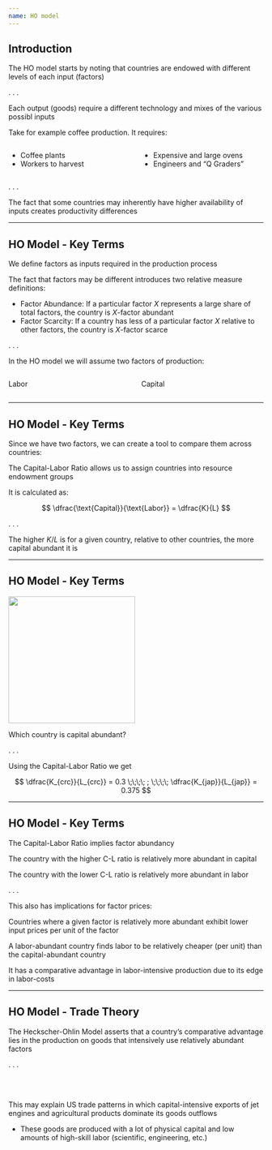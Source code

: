```yaml
---
name: HO model
---
```


## Introduction

The HO model starts by noting that countries are [endowed with different levels of each input (factors)]{.hi}

. . .

Each output (goods) require a different technology and mixes of the various possibl inputs

Take for example coffee production. It requires:

:::: {.columns}

::: {.column width="50%"}

::: {.incremental}
- Coffee plants
- Workers to harvest
:::

:::

::: {.column width="50%"}

::: {.incremental}
- Expensive and large ovens
- Engineers and "Q Graders"
:::

:::

::::

. . .

The fact that some countries may [inherently have higher availability of inputs]{.h} creates [productivity differences]{.h}

---

## HO Model - Key Terms 

We define [factors]{.h} as inputs required in the production process

The fact that [factors]{.h} may be different introduces [two relative measure definitions]{.h}:

::: {.incremental}
- [Factor Abundance:]{.hi} If a particular factor $X$ represents a large share of total factors, the country is [$X$-factor abundant]{.hi-orange}
- [Factor Scarcity:]{.hi} If a country has less of a particular factor $X$ relative to other factors, the country is [$X$-factor scarce]{.hi-teal} 
:::

. . .

In the HO model we will [assume two factors of production:]{.hi-red}

:::: {.columns}

::: {.column width="50%"}
::: {.fragment}
[Labor]{.hi-red .align-center}
:::
:::

::: {.column width="50%"}
::: {.fragment}
[Capital]{.hi-green .align-center}
:::
:::

::::

--- 

## HO Model - Key Terms

Since we have two factors, we can create a tool to compare them across countries: 

The [Capital-Labor Ratio]{.hi-red} allows us to assign countries into resource endowment groups

It is calculated as: 

$$
    \dfrac{\text{Capital}}{\text{Labor}} = \dfrac{K}{L}
$$

. . .

The [higher $K/L$]{.hii} is for a given country, relative to other countries, the more [capital abundant]{.hii} it is

---

## HO Model - Key Terms

![](images/HO-countries-01.png){fig-align="center" height="250"}

[Which country is capital abundant?]{.h .align-center}

. . .

Using the [Capital-Labor Ratio]{.hi-red} we get

$$
    \dfrac{K_{crc}}{L_{crc}} = 0.3 \;\;\;\; ; \;\;\;\; \dfrac{K_{jap}}{L_{jap}} = 0.375
$$

---

## HO Model - Key Terms

The [Capital-Labor Ratio]{.hi-red} implies [factor abundancy]{.h}

The country with the [higher C-L ratio]{.hi-red} is relatively more abundant in capital

The country with the [lower C-L ratio]{.hi-red} is relatively more abundant in labor

. . .

This also has implications for factor prices:

Countries where a given factor is relatively [more abundant]{.hi} exhibit [lower input prices]{.hi} per unit of the factor

::: {.fragment}
A [labor-abundant]{.hi} country finds labor to be relatively cheaper (per unit) than the [capital-abundant]{.hi} country

It has a [comparative advantage]{.hi-orange} in labor-intensive production due to its edge in labor-costs
:::

---

## HO Model - Trade Theory

The [Heckscher-Ohlin Model]{.h} asserts that a country's [comparative advantage]{.hi-orange} lies in the production on goods that intensively use [relatively abundant factors]{.h}

. . .

<br> <br>

This may explain US trade patterns in which [capital-intensive]{.h} exports of jet engines and agricultural products dominate its goods outflows

- These goods are produced with a lot of physical capital and low amounts of high-skill labor (scientific, engineering, etc.)